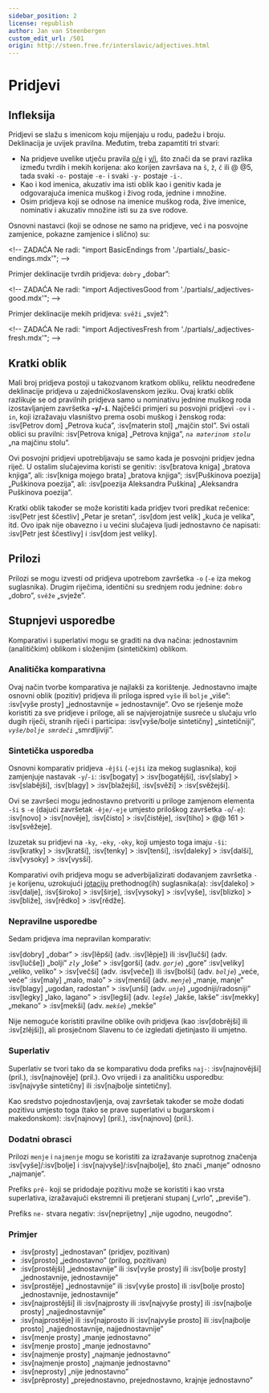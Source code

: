 ```yaml
---
sidebar_position: 2
license: republish
author: Jan van Steenbergen
custom_edit_url: /501
origin: http://steen.free.fr/interslavic/adjectives.html
---
```


# Pridjevi

## Infleksija

Pridjevi se slažu s imenicom koju mijenjaju u rodu, padežu i broju. Deklinacija je uvijek pravilna. Međutim, treba zapamtiti tri stvari:

- Na pridjeve uvelike utječu pravila [o/e][1] i [y/i][2], što znači da se pravi razlika između tvrdih i mekih korijena: ako korijen završava na `š`, `ž`, `č`  ili @ @5, tada svaki `-o-` postaje `-e-` i svaki `-y-` postaje `-i-`.
- Kao i kod imenica, akuzativ ima isti oblik kao i genitiv kada je odgovarajuća imenica muškog i živog roda, jednine i množine.
- Osim pridjeva koji se odnose na imenice muškog roda, žive imenice, nominativ i akuzativ množine isti su za sve rodove.

Osnovni nastavci (koji se odnose ne samo na pridjeve, već i na posvojne zamjenice, pokazne zamjenice i slično) su:

\<!-- ZADAĆA Ne radi: "import BasicEndings from './partials/\_basic-endings.mdx'"; -->

Primjer deklinacije tvrdih pridjeva: `dobry` „dobar”:

\<!-- ZADAĆA Ne radi: "import AdjectivesGood from './partials/\_adjectives-good.mdx'"; -->

Primjer deklinacije mekih pridjeva: `svěži` „svjež”:

\<!-- ZADAĆA Ne radi: "import AdjectivesFresh from './partials/\_adjectives-fresh.mdx'"; -->

## Kratki oblik

Mali broj pridjeva postoji u takozvanom kratkom obliku, reliktu neodređene deklinacije pridjeva u zajedničkoslavenskom jeziku. Ovaj kratki oblik razlikuje se od pravilnih pridjeva samo u nominativu jednine muškog roda izostavljanjem završetka **-`y`/-`i`**. Najčešći primjeri su posvojni pridjevi `-ov` i `-in`, koji izražavaju vlasništvo prema osobi muškog i ženskog roda: :isv[Petrov dom] „Petrova kuća”, :isv[materin stol] „majčin stol”. Svi ostali oblici su pravilni: :isv[Petrova kniga] „Petrova knjiga”, _`na materinom stolu`_ „na majčinu stolu”.

Ovi posvojni pridjevi upotrebljavaju se samo kada je posvojni pridjev jedna riječ. U ostalim slučajevima koristi se genitiv: :isv[bratova kniga] „bratova knjiga”, ali: :isv[kniga mojego brata] „bratova knjiga”; :isv[Puškinova poezija] „Puškinova poezija”, ali: :isv[poezija Aleksandra Puškina] „Aleksandra Puškinova poezija”.

Kratki oblik također se može koristiti kada pridjev tvori predikat rečenice: :isv[Petr jest ščestliv] „Petar je sretan”, :isv[dom jest velik] „kuća je velika”, itd. Ovo ipak nije obavezno i ​​u većini slučajeva ljudi jednostavno će napisati: :isv[Petr jest ščestlivy] i :isv[dom jest veliky].

## Prilozi

Prilozi se mogu izvesti od pridjeva upotrebom završetka `-o` (`-e` iza mekog suglasnika). Drugim riječima, identični su srednjem rodu jednine: `dobro` „dobro”, `svěže` „svježe”.

## Stupnjevi usporedbe

Komparativi i superlativi mogu se graditi na dva načina: jednostavnim (analitičkim) oblikom i složenijim (sintetičkim) oblikom.

### Analitička komparativna

Ovaj način tvorbe komparativa je najlakši za korištenje. Jednostavno imajte osnovni oblik (pozitiv) pridjeva ili priloga ispred `vyše` ili `bolje` „više”: :isv[vyše prosty] „jednostavnije = jednostavnije”. Ovo se rješenje može koristiti za sve pridjeve i priloge, ali se najvjerojatnije susreće u slučaju vrlo dugih riječi, stranih riječi i participa: :isv[vyše/bolje sintetičny] „sintetičniji”, _`vyše/bolje smrdeči`_ „smrdljiviji”.

### Sintetička usporedba

Osnovni komparativ pridjeva `-ějši` (`-ejši` iza mekog suglasnika), koji zamjenjuje nastavak `-y`/`-i`: :isv[bogaty] > :isv[bogatějši], :isv[slaby]  > :isv[slabějši], :isv[blagy]  > :isv[blažejši], :isv[svěži]  > :isv[svěžejši].

Ovi se završeci mogu jednostavno pretvoriti u priloge zamjenom elementa `-ši` s `-e` (dajući završetak `-ěje/-eje` umjesto priloškog završetka `-o`/`-e`): :isv[novo] > :isv[nověje], :isv[čisto]  > :isv[čistěje], :isv[tiho]  > @@ 161 > :isv[svěžeje].

Izuzetak su pridjevi na `-ky`, `-eky`, `-oky`,  koji umjesto toga imaju `-ši`: :isv[kratky] > :isv[kratši], :isv[tenky]  > :isv[tenši], :isv[daleky]  > :isv[dalši], :isv[vysoky]  > :isv[vysši].

Komparativi ovih pridjeva mogu se adverbijalizirati dodavanjem završetka `-je` korijenu, uzrokujući [jotaciju][3] prethodnog(ih) suglasnika(a): :isv[daleko] > :isv[dalje], :isv[široko]  > :isv[širje], :isv[vysoky]  > :isv[vyše], :isv[blizko]  > :isv[bliže], :isv[rědko]  > :isv[rědže].

### Nepravilne usporedbe

Sedam pridjeva ima nepravilan komparativ:

:isv[dobry] „dobar” > :isv[lěpši] (adv. :isv[lěpje]) ili :isv[lučši] (adv. :isv[lučše]) „bolji”
_`zly`_ „loše” > :isv[gorši] (adv. _`gorje`_) „gore”
:isv[veliky] „veliko, veliko” > :isv[večši] (adv. :isv[veče]) ili :isv[bolši] (adv. _`bolje`_) „veće, veće”
:isv[maly] „malo, malo” > :isv[menši] (adv. _`menje`_) „manje, manje”
:isv[blagy] „ugodan, radostan” > :isv[unši] (adv. _`unje`_) „ugodniji/radosniji”
:isv[legky] „lako, lagano” > :isv[legši] (adv. _`legše`_) „lakše, lakše”
:isv[mekky] „mekano” > :isv[mekši] (adv. _`mekše`_) „mekše”

Nije nemoguće koristiti pravilne oblike ovih pridjeva (kao :isv[dobrějši] ili :isv[zlějši]), ali prosječnom Slavenu to će izgledati djetinjasto ili umjetno.

### Superlativ

Superlativ se tvori tako da se komparativu doda prefiks `naj-`: :isv[najnovějši] (pril.), :isv[najnověje] (pril.). Ovo vrijedi i za analitičku usporedbu: :isv[najvyše sintetičny] ili :isv[najbolje sintetičny].

Kao sredstvo pojednostavljenja, ovaj završetak također se može dodati pozitivu umjesto toga (tako se prave superlativi u bugarskom i makedonskom): :isv[najnovy] (pril.), :isv[najnovo] (pril.).

### Dodatni obrasci

Prilozi `menje` i `najmenje` mogu se koristiti za izražavanje suprotnog značenja :isv[vyše]/:isv[bolje]  i :isv[najvyše]/:isv[najbolje],  što znači „manje” odnosno „najmanje”.

Prefiks `prě-` koji se pridodaje pozitivu može se koristiti i kao vrsta superlativa, izražavajući ekstremni ili pretjerani stupanj („vrlo”, „previše”).

Prefiks `ne-` stvara negativ: :isv[neprijetny] „nije ugodno, neugodno”.

### Primjer

- :isv[prosty] „jednostavan” (pridjev, pozitivan)
- :isv[prosto] „jednostavno” (prilog, pozitivan)
- :isv[prostějši] „jednostavnije” ili :isv[vyše prosty] ili :isv[bolje prosty] „jednostavnije, jednostavnije”
- :isv[prostěje] „jednostavnije” ili :isv[vyše prosto] ili :isv[bolje prosto] „jednostavnije, jednostavnije”
- :isv[najprostějši] ili :isv\[najprosty ili :isv[najvyše prosty] ili :isv[najbolje prosty] „najjednostavnije”
- :isv[najprostěje] ili :isv\[najprosto ili :isv[najvyše prosto] ili :isv[najbolje prosto] „najjednostavnije, najjednostavnije”
- :isv[menje prosty] „manje jednostavno”
- :isv[menje prosto] „manje jednostavno”
- :isv[najmenje prosty] „najmanje jednostavno”
- :isv[najmenje prosto] „najmanje jednostavno”
- :isv[neprosty] „nije jednostavno”
- :isv[prěprosty] „prejednostavno, prejednostavno, krajnje jednostavno”

[1]: ../phonology.mdx#o

[2]: ../phonology.mdx#y

[3]: ../phonology.mdx#iotation

